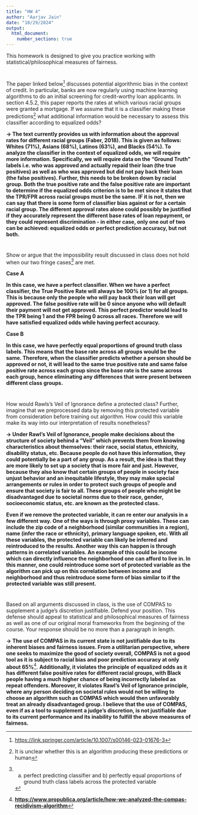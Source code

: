 ```yaml
---
title: "HW 4"
author: "Aarjav Jain"
date: "10/29/2024"
output: 
  html_document:
    number_sections: true
---
```


This homework is designed to give you practice working with statistical/philosophical measures of fairness.

# 

The paper linked below[^1] discusses potential algorithmic bias in the context of credit. In particular, banks are now regularly using machine learning algorithms to do an initial screening for credit-worthy loan applicants. In section 4.5.2, this paper reports the rates at which various racial groups were granted a mortgage. If we assume that it is a classifier making these predictions[^2] what additional information would be necessary to assess this classifier according to equalized odds?

[^1]: <https://link.springer.com/article/10.1007/s00146-023-01676-3>

[^2]: It is unclear whether this is an algorithm producing these predictions or human

**-\> The text currently provides us with information about the approval rates for different racial groups (Faber, 2018). This is given as follows: Whites (71%), Asians (68%), Latinos (63%), and Blacks (54%). To analyze the classifier in the context of equalized odds, we will require more information. Specifically, we will require data on the "Ground Truth" labels i.e. who was approved and actually repaid their loan (the true positives) as well as who was approved but did not pay back their loan (the false positives). Further, this needs to be broken down by racial group. Both the true positive rate and the false positive rate are important to determine if the equalized odds criterion is to be met since it states that the TPR/FPR across racial groups must be the same. IF it is not, then we can say that there is some form of classifier bias against or for a certain racial group. The different approval rates alone could possibly be justified if they accurately represent the different base rates of loan repayment, or they could represent discrimination - in either case, only one out of two can be achieved: equalized odds or perfect prediction accuracy, but not both.**

# 

Show or argue that the impossibility result discussed in class does not hold when our two fringe cases[^3] are met.

[^3]:
    a)  perfect predicting classifier and b) perfectly equal proportions of ground truth class labels across the protected variable

**Case A**

**In this case, we have a perfect classifier. When we have a perfect classifier, the True Positive Rate will always be 100% (or 1) for all groups. This is because only the people who will pay back their loan will get approved. The false positive rate will be 0 since anyone who will default their payment will not get approved. This perfect predictor would lead to the TPR being 1 and the FPR being 0 across all races. Therefore we will have satisfied equalized odds while having perfect accuracy.**

**Case B**

**In this case, we have perfectly equal proportions of ground truth class labels. This means that the base rate across all groups would be the same. Therefore, when the classifier predicts whether a person should be approved or not, it will lead to the same true positive rate and same false positive rate across each group since the base rate is the same across each group, hence eliminating any differences that were present between different class groups.**

# 

How would Rawls's Veil of Ignorance define a protected class? Further, imagine that we preprocessed data by removing this protected variable from consideration before training out algorithm. How could this variable make its way into our interpretation of results nonetheless?

**-\> Under Rawl's Veil of Ignorance, people make decisions about the structure of society behind a "Veil" which prevents them from knowing characteristics about themselves: their race, social status, ethnicity, disability status, etc. Because people do not have this information, they could potentially be a part of any group. As a result, the idea is that they are more likely to set up a society that is more fair and just. However, because they also know that certain groups of people in society face unjust behavior and an inequitable lifestyle, they may make special arrangements or rules in order to protect such groups of people and ensure that society is fair to all. These groups of people who might be disadvantaged due to societal norms due to their race, gender, socioeconomic status, etc. are known as the protected class.**

**Even if we remove the protected variable, it can re enter our analysis in a few different way. One of the ways is through proxy variables. These can include the zip code of a neighborhood (similar communities in a region), name (infer the race or ethnicity), primary language spoken, etc. With all these variables, the protected variable can likely be inferred and reintroduced to the results. Another way this can happen is through patterns in correlated variables. An example of this could be income which can directly influence the neighborhood one can afford to live in. In this manner, one could reintroduce some sort of protected variable as the algorithm can pick up on this correlation between income and neighborhood and thus reintroduce some form of bias similar to if the protected variable was still present.**

# 

Based on all arguments discussed in class, is the use of COMPAS to supplement a judge's discretion justifiable. Defend your position. This defense should appeal to statistical and philosophical measures of fairness as well as one of our original moral frameworks from the beginning of the course. Your response should be no more than a paragraph in length.

**-\> The use of COMPAS in its current state is not justifiable due to its inherent biases and fairness issues. From a utilitarian perspective, where one seeks to maximize the good of society overall, COMPAS is not a good tool as it is subject to racial bias and poor prediction accuracy at only about 65%**[^4]. **Additionally, it violates the principle of equalized odds as it has different false positive rates for different racial groups, with Black people having a much higher chance of being incorrectly labeled as repeat offenders. Moreover, it violates Rawl's Veil of Ignorance principle, where any person deciding on societal rules would not be willing to choose an algorithm such as COMPAS which would then unfavorably treat an already disadvantaged group. I believe that the use of COMPAS, even if as a tool to supplement a judge's discretion, is not justifiable due to its current performance and its inability to fulfill the above measures of fairness.**

[^4]: [**https://www.propublica.org/article/how-we-analyzed-the-compas-recidivism-algorithm**](https://www.propublica.org/article/how-we-analyzed-the-compas-recidivism-algorithm){.uri}

